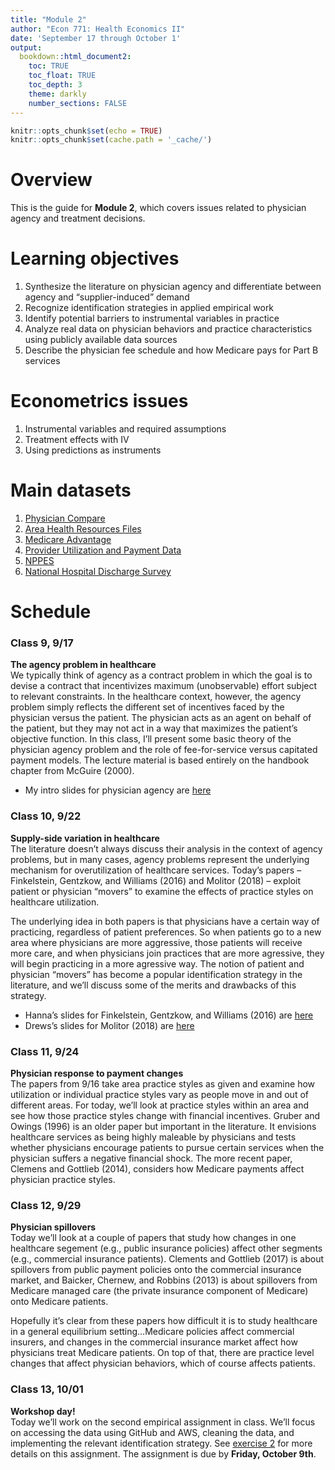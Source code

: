 ```yaml
---
title: "Module 2"
author: "Econ 771: Health Economics II"
date: 'September 17 through October 1'
output: 
  bookdown::html_document2:
    toc: TRUE
    toc_float: TRUE
    toc_depth: 3
    theme: darkly
    number_sections: FALSE
---
```


```r
knitr::opts_chunk$set(echo = TRUE)
knitr::opts_chunk$set(cache.path = '_cache/')
```

# Overview 
This is the guide for **Module 2**, which covers issues related to physician agency and treatment decisions.

# Learning objectives
1. Synthesize the literature on physician agency and differentiate between agency and "supplier-induced" demand
2. Recognize identification strategies in applied empirical work
3. Identify potential barriers to instrumental variables in practice
4. Analyze real data on physician behaviors and practice characteristics using publicly available data sources
5. Describe the physician fee schedule and how Medicare pays for Part B services


# Econometrics issues
1. Instrumental variables and required assumptions
2. Treatment effects with IV
3. Using predictions as instruments


# Main datasets
1. [Physician Compare](https://data.medicare.gov/data/physician-compare)
2. [Area Health Resources Files](https://data.hrsa.gov/topics/health-workforce/ahrf)
3. [Medicare Advantage](https://github.com/imccart/Medicare-Advantage)
4. [Provider Utilization and Payment Data](https://www.cms.gov/Research-Statistics-Data-and-Systems/Statistics-Trends-and-Reports/Medicare-Provider-Charge-Data/Physician-and-Other-Supplier)
5. [NPPES](https://www.cms.gov/Regulations-and-Guidance/Administrative-Simplification/NationalProvIdentStand/DataDissemination)
6. [National Hospital Discharge Survey](https://www.cdc.gov/nchs/nhds/index.htm)



# Schedule

### Class 9, 9/17
**The agency problem in healthcare**<br>
We typically think of agency as a contract problem in which the goal is to devise a contract that incentivizes maximum (unobservable) effort subject to relevant constraints. In the healthcare context, however, the agency problem simply reflects the different set of incentives faced by the physician versus the patient. The physician acts as an agent on behalf of the patient, but they may not act in a way that maximizes the patient's objective function. In this class, I'll present some basic theory of the physician agency problem and the role of fee-for-service versus capitated payment models. The lecture material is based entirely on the handbook chapter from McGuire (2000).

- My intro slides for physician agency are [here](slides-agency.html)


### Class 10, 9/22
**Supply-side variation in healthcare**<br>
The literature doesn't always discuss their analysis in the context of agency problems, but in many cases, agency problems represent the underlying mechanism for overutilization of healthcare services. Today's papers -- Finkelstein, Gentzkow, and Williams (2016) and Molitor (2018) -- exploit patient or physician "movers" to examine the effects of practice styles on healthcare utilization. 

The underlying idea in both papers is that physicians have a certain way of practicing, regardless of patient preferences. So when patients go to a new area where physicians are more aggressive, those patients will receive more care, and when physicians join practices that are more agressive, they will begin practicing in a more agressive way. The notion of patient and physician "movers" has become a popular identification strategy in the literature, and we'll discuss some of the merits and drawbacks of this strategy.

- Hanna's slides for Finkelstein, Gentzkow, and Williams (2016) are [here](..student-presentations/hanna-20200922.pdf)
- Drews's slides for Molitor (2018) are [here](..student-presentations/drew-20200922.pdf)


### Class 11, 9/24
**Physician response to payment changes**<br>
The papers from 9/16 take area practice styles as given and examine how utilization or individual practice styles vary as people move in and out of different areas. For today, we'll look at practice styles within an area and see how those practice styles change with financial incentives. Gruber and Owings (1996) is an older paper but important in the literature. It envisions healthcare services as being highly maleable by physicians and tests whether physicians encourage patients to pursue certain services when the physician suffers a negative financial shock. The more recent paper, Clemens and Gottlieb (2014), considers how Medicare payments affect physician practice styles. 



### Class 12, 9/29
**Physician spillovers**<br>
Today we'll look at a couple of papers that study how changes in one healthcare segement (e.g., public insurance policies) affect other segments (e.g., commercial insurance patients). Clements and Gottlieb (2017) is about spillovers from public payment policies onto the commercial insurance market, and Baicker, Chernew, and Robbins (2013) is about spillovers from Medicare managed care (the private insurance component of Medicare) onto Medicare patients. 

Hopefully it's clear from these papers how difficult it is to study healthcare in a general equilibrium setting...Medicare policies affect commercial insurers, and changes in the commercial insurance market affect how physicians treat Medicare patients. On top of that, there are practice level changes that affect physician behaviors, which of course affects patients.



### Class 13, 10/01
**Workshop day!**<br>
Today we'll work on the second empirical assignment in class. We'll focus on accessing the data using GitHub and AWS, cleaning the data, and implementing the relevant identification strategy. See [exercise 2](../assignments/exercise2.html) for more details on this assignment. The assignment is due by **Friday, October 9th**.